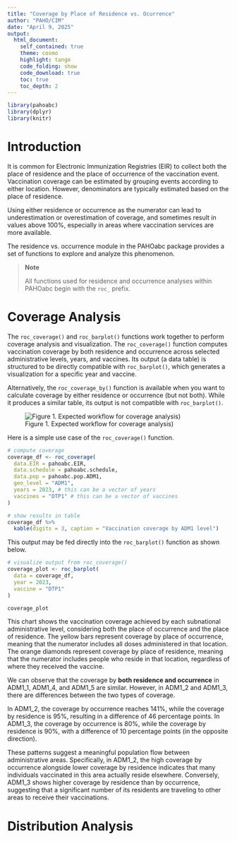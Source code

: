 ```yaml
---
title: "Coverage by Place of Residence vs. Ocurrence"
author: "PAHO/CIM"
date: "April 9, 2025"
output: 
  html_document:
    self_contained: true
    theme: cosmo
    highlight: tango
    code_folding: show
    code_download: true
    toc: true
    toc_depth: 2
---
```


```r
library(pahoabc)
library(dplyr)
library(knitr)
```

# Introduction

It is common for Electronic Immunization Registries (EIR) to collect both the place of residence and the place of occurrence of the vaccination event. Vaccination coverage can be estimated by grouping events according to either location. However, denominators are typically estimated based on the place of residence.

Using either residence or occurrence as the numerator can lead to underestimation or overestimation of coverage, and sometimes result in values above 100%, especially in areas where vaccination services are more available.

The residence vs. occurrence module in the PAHOabc package provides a set of functions to explore and analyze this phenomenon.

> **Note**
> 
> All functions used for residence and occurrence analyses within PAHOabc begin with the `roc_` prefix.

# Coverage Analysis

The `roc_coverage()` and `roc_barplot()` functions work together to perform coverage analysis and visualization. The `roc_coverage()` function computes vaccination coverage by both residence and occurrence across selected administrative levels, years, and vaccines. Its output (a data table) is structured to be directly compatible with `roc_barplot()`, which generates a visualization for a specific year and vaccine.

Alternatively, the `roc_coverage_by()` function is available when you want to calculate coverage by either residence or occurrence (but not both). While it produces a similar table, its output is not compatible with `roc_barplot()`.

![Figure 1. Expected workflow for coverage analysis)](roc_workflow_1.svg)

Here is a simple use case of the `roc_coverage()` function.

```r

# compute coverage
coverage_df <- roc_coverage(
  data.EIR = pahoabc.EIR,
  data.schedule = pahoabc.schedule,
  data.pop = pahoabc.pop.ADM1,
  geo_level = "ADM1",
  years = 2023, # this can be a vector of years
  vaccines = "DTP1" # this can be a vector of vaccines
)

# show results in table
coverage_df %>%
  kable(digits = 3, caption = "Vaccination coverage by ADM1 level")
```

This output may be fed directly into the `roc_barplot()` function as shown below.

```r

# visualize output from roc_coverage()
coverage_plot <- roc_barplot(
  data = coverage_df,
  year = 2023,
  vaccine = "DTP1"
)

coverage_plot
```

This chart shows the vaccination coverage achieved by each subnational administrative level, considering both the place of occurrence and the place of residence. The yellow bars represent coverage by place of occurrence, meaning that the numerator includes all doses administered in that location. The orange diamonds represent coverage by place of residence, meaning that the numerator includes people who reside in that location, regardless of where they received the vaccine.

We can observe that the coverage by **both residence and occurrence** in ADM1_1, ADM1_4, and ADM1_5 are similar. However, in ADM1_2 and ADM1_3, there are differences between the two types of coverage.

In ADM1_2, the coverage by occurrence reaches 141%, while the coverage by residence is 95%, resulting in a difference of 46 percentage points. In ADM1_3, the coverage by occurrence is 80%, while the coverage by residence is 90%, with a difference of 10 percentage points (in the opposite direction).

These patterns suggest a meaningful population flow between administrative areas. Specifically, in ADM1_2, the high coverage by occurrence alongside lower coverage by residence indicates that many individuals vaccinated in this area actually reside elsewhere. Conversely, ADM1_3 shows higher coverage by residence than by occurrence, suggesting that a significant number of its residents are traveling to other areas to receive their vaccinations.

# Distribution Analysis
